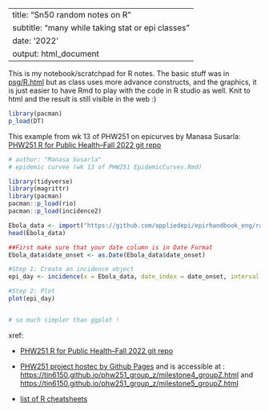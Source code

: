 ----
title:    "Sn50 random notes on R"
subtitle: "many while taking stat or epi classes"
date:     '2022'
output:   html_document
----


This is my notebook/scratchpad for R notes.
The basic stuff was in 
[psg/R.html](https://tin6150.github.io/psg/R.html)
but as class uses more advance constructs, and the graphics, 
it is just easier to have Rmd to play with the code in R studio as well.
Knit to html and the result is still visible in the web :)



```r
library(pacman)
p_load(DT)

```

This example from wk 13 of PHW251 on epicurves by Manasa Susarla:
[PHW251 R for Public Health--Fall 2022 git repo](https://github.com/PHW290/PHW251_Fall2022)


```r

# author: "Manasa Susarla"
# epidemic curvee (wk 13 of PHW251 EpidemicCurves.Rmd)

library(tidyverse)
library(magrittr)
library(pacman)
pacman::p_load(rio)
pacman::p_load(incidence2)

Ebola_data <- import("https://github.com/appliedepi/epirhandbook_eng/raw/master/data/case_linelists/linelist_cleaned.xlsx")
head(Ebola_data)

##First make sure that your date column is in Date Format
Ebola_data$date_onset <- as.Date(Ebola_data$date_onset)

#Step 1: Create an incidence object
epi_day <- incidence(x = Ebola_data, date_index = date_onset, interval = "day")

#Step 2: Plot
plot(epi_day)


# so much simpler than ggplot !

```


xref:


- [PHW251 R for Public Health--Fall 2022 git repo](https://github.com/PHW290/PHW251_Fall2022)
- [PHW251 project hostec by Github Pages](https://pages.github.com/) and is accessible at :
[https://tin6150.github.io/phw251_group_z/milestone4_groupZ.html](https://tin6150.github.io/phw251_group_z/milestone4_groupZ.html) and
[https://tin6150.github.io/phw251_group_z/milestone5_groupZ.html](https://tin6150.github.io/phw251_group_z/milestone5_groupZ.html)

- <A HREF="https://www.rstudio.com/resources/cheatsheets/">list of R cheatsheets</A>
